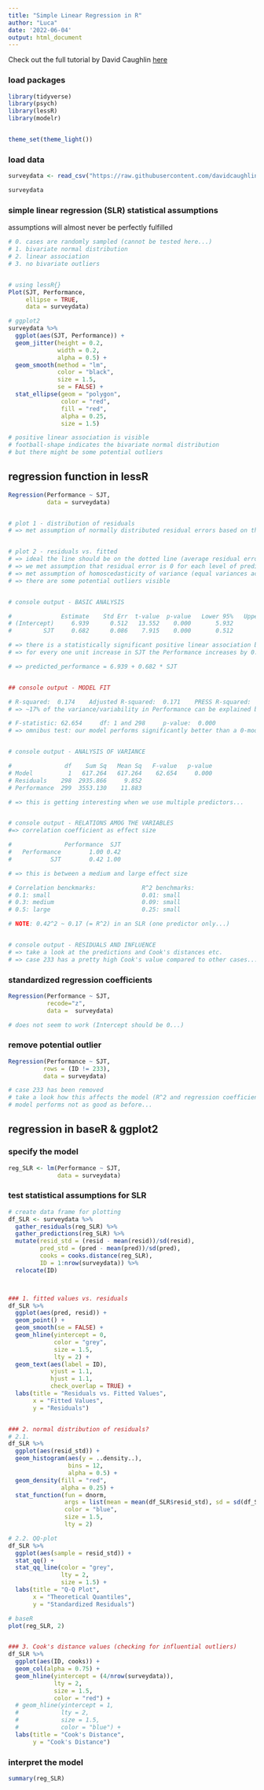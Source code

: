 ```yaml
---
title: "Simple Linear Regression in R"
author: "Luca"
date: '2022-06-04'
output: html_document
---
```


Check out the full tutorial by David Caughlin [here](https://www.youtube.com/watch?v=yoPGwvUzjgQ&list=PLKkRkURCtPjCJOZHskCoyJCPb8wMDs2CW&index=23)


### load packages

```r
library(tidyverse)
library(psych)
library(lessR)
library(modelr)


theme_set(theme_light())
```

### load data

```r
surveydata <- read_csv("https://raw.githubusercontent.com/davidcaughlin/R-Tutorial-Data-Files/master/SelectionExercise.csv")

surveydata
```



### simple linear regression (SLR) statistical assumptions

assumptions will almost never be perfectly fulfilled

```r
# 0. cases are randomly sampled (cannot be tested here...)
# 1. bivariate normal distribution
# 2. linear association
# 3. no bivariate outliers


# using lessR{}
Plot(SJT, Performance,
     ellipse = TRUE,
     data = surveydata)

# ggplot2
surveydata %>% 
  ggplot(aes(SJT, Performance)) + 
  geom_jitter(height = 0.2,
              width = 0.2,
              alpha = 0.5) + 
  geom_smooth(method = "lm",
              color = "black",
              size = 1.5,
              se = FALSE) +
  stat_ellipse(geom = "polygon",
               color = "red",
               fill = "red",
               alpha = 0.25,
               size = 1.5)

# positive linear association is visible
# football-shape indicates the bivariate normal distribution
# but there might be some potential outliers
```




## regression function in lessR{}

```r
Regression(Performance ~ SJT,
           data = surveydata)


# plot 1 - distribution of residuals 
# => met assumption of normally distributed residual errors based on the distribution of residuals


# plot 2 - residuals vs. fitted
# => ideal the line should be on the dotted line (average residual error for each level of the outcome variable should be 0)
# => we met assumption that residual error is 0 for each level of predictor variable
# => met assumption of homoscedasticity of variance (equal variances across the levels of the predictor variable)
# => there are some potential outliers visible 


# console output - BASIC ANALYSIS 

#              Estimate    Std Err  t-value  p-value   Lower 95%   Upper 95% 
# (Intercept)     6.939      0.512   13.552    0.000       5.932       7.947   => significant
#         SJT     0.682      0.086    7.915    0.000       0.512       0.851   => significant

# => there is a statistically significant positive linear association between SJT and Performance (NOTE: that the coefficient is not standardized!)
# => for every one unit increase in SJT the Performance increases by 0.682 on average

# => predicted_performance = 6.939 + 0.682 * SJT


## console output - MODEL FIT

# R-squared:  0.174    Adjusted R-squared:  0.171    PRESS R-squared:  0.157 
# => ~17% of the variance/variability in Performance can be explained by SJT

# F-statistic: 62.654     df: 1 and 298     p-value:  0.000 
# => omnibus test: our model performs significantly better than a 0-model (with no predictors)


# console output - ANALYSIS OF VARIANCE

#               df    Sum Sq   Mean Sq   F-value   p-value 
# Model          1   617.264   617.264    62.654     0.000 
# Residuals    298  2935.866     9.852 
# Performance  299  3553.130    11.883 

# => this is getting interesting when we use multiple predictors...


# console output - RELATIONS AMOG THE VARIABLES
#=> correlation coefficient as effect size

#               Performance  SJT 
#   Performance        1.00 0.42 
#           SJT        0.42 1.00 

# => this is between a medium and large effect size

# Correlation benckmarks:             R^2 benchmarks:
# 0.1: small                          0.01: small
# 0.3: medium                         0.09: small
# 0.5: large                          0.25: small

# NOTE: 0.42^2 ~ 0.17 (= R^2) in an SLR (one predictor only...)


# console output - RESIDUALS AND INFLUENCE
# => take a look at the predictions and Cook's distances etc.
# => case 233 has a pretty high Cook's value compared to other cases...
```


### standardized regression coefficients

```r
Regression(Performance ~ SJT,
           recode="z",
           data =  surveydata)

# does not seem to work (Intercept should be 0...)
```



### remove potential outlier
```r
Regression(Performance ~ SJT,
          rows = (ID != 233),
          data = surveydata)

# case 233 has been removed
# take a look how this affects the model (R^2 and regression coefficients)
# model performs not as good as before...
```






## regression in baseR & ggplot2

### specify the model
```r
reg_SLR <- lm(Performance ~ SJT,
              data = surveydata)
```


### test statistical assumptions for SLR

```r
# create data frame for plotting
df_SLR <- surveydata %>% 
  gather_residuals(reg_SLR) %>% 
  gather_predictions(reg_SLR) %>% 
  mutate(resid_std = (resid - mean(resid))/sd(resid),
         pred_std = (pred - mean(pred))/sd(pred),
         cooks = cooks.distance(reg_SLR),
         ID = 1:nrow(surveydata)) %>% 
  relocate(ID)



### 1. fitted values vs. residuals
df_SLR %>% 
  ggplot(aes(pred, resid)) + 
  geom_point() + 
  geom_smooth(se = FALSE) + 
  geom_hline(yintercept = 0,
             color = "grey",
             size = 1.5,
             lty = 2) + 
  geom_text(aes(label = ID),
            vjust = 1.1,
            hjust = 1.1,
            check_overlap = TRUE) +
  labs(title = "Residuals vs. Fitted Values",
       x = "Fitted Values",
       y = "Residuals")


### 2. normal distribution of residuals?
# 2.1.
df_SLR %>% 
  ggplot(aes(resid_std)) +
  geom_histogram(aes(y = ..density..), 
                 bins = 12,
                 alpha = 0.5) +
  geom_density(fill = "red",
               alpha = 0.25) +
  stat_function(fun = dnorm, 
                args = list(mean = mean(df_SLR$resid_std), sd = sd(df_SLR$resid_std)),
                color = "blue",
                size = 1.5,
                lty = 2)

# 2.2. QQ-plot
df_SLR %>% 
  ggplot(aes(sample = resid_std)) +
  stat_qq() +
  stat_qq_line(color = "grey",
               lty = 2,
               size = 1.5) + 
  labs(title = "Q-Q Plot",
       x = "Theoretical Quantiles",
       y = "Standardized Residuals")

# baseR  
plot(reg_SLR, 2)


### 3. Cook's distance values (checking for influential outliers)
df_SLR %>% 
  ggplot(aes(ID, cooks)) + 
  geom_col(alpha = 0.75) + 
  geom_hline(yintercept = (4/nrow(surveydata)),
             lty = 2,
             size = 1.5,
             color = "red") + 
  # geom_hline(yintercept = 1,
  #            lty = 2,
  #            size = 1.5,
  #            color = "blue") +
  labs(title = "Cook's Distance",
       y = "Cook's Distance")
```


### interpret the model

```r
summary(reg_SLR)
```






